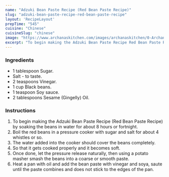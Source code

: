 ---
name: "Adzuki Bean Paste Recipe (Red Bean Paste Recipe)"
slug: "adzuki-bean-paste-recipe-red-bean-paste-recipe"
layout: 'RecipeLayout'
prepTime: "545"
cuisine: "Chinese"
cuisineSlug: "chinese"
image: "https://www.archanaskitchen.com/images/archanaskitchen/0-Archanas-Kitchen-Recipes/2016/oct-7/Sichuan_Vegetarian_Bean_Paste_Recipe-2.jpg"
excerpt: "To begin making the Adzuki Bean Paste Recipe Red Bean Paste Recipe by soaking the beans in water for about 8 hours or fortnight"
---

### Ingredients

- 1 tablespoon Sugar.
- Salt - to taste.
- 2 teaspoons Vinegar.
- 1 cup Black beans.
- 1 teaspoon Soy sauce.
- 2 tablespoons Sesame (Gingelly) Oil.

### Instructions

1. To begin making the Adzuki Bean Paste Recipe (Red Bean Paste Recipe) by soaking the beans in water for about 8 hours or fortnight.
1. Boil the red beans in a pressure cooker with sugar and salt for about 4 whistles or so.
1. The water added into the cooker should cover the beans completely.
1. So that it gets cooked properly and it becomes soft.
1. Once done, let the pressure release naturally, then using a potato masher smash the beans into a coarse or smooth paste.
1. Heat a pan with oil and add the bean paste with vinegar and soya, saute until the paste combines and does not stick to the edges of the pan.
